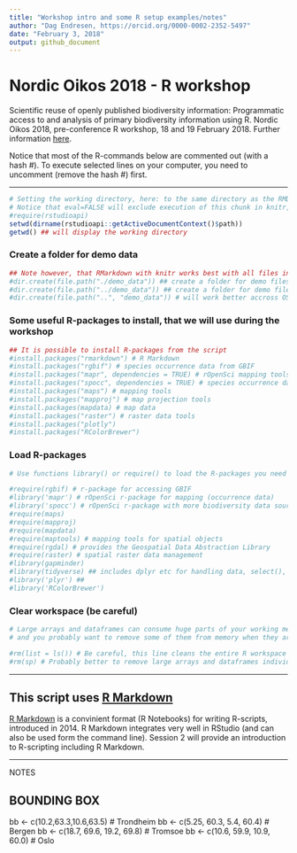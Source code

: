 ```yaml
---
title: "Workshop intro and some R setup examples/notes"
author: "Dag Endresen, https://orcid.org/0000-0002-2352-5497"
date: "February 3, 2018"
output: github_document
---
```



# Nordic Oikos 2018 - R workshop

Scientific reuse of openly published biodiversity information: Programmatic access to and analysis of primary biodiversity information using R. Nordic Oikos 2018, pre-conference R workshop, 18 and 19 February 2018. Further information [here](http://www.gbif.no/events/2018/Nordic-Oikos-2018-R-workshop.html).

Notice that most of the R-commands below are commented out (with a hash #). To execute selected lines on your computer, you need to uncomment (remove the hash #) first.

***

```r
# Setting the working directory, here: to the same directory as the RMD-script
# Notice that eval=FALSE will exclude execution of this chunk in knitr, but enable manual execution in RStudio
#require(rstudioapi)
setwd(dirname(rstudioapi::getActiveDocumentContext()$path))
getwd() ## will display the working directory
```


### Create a folder for demo data
```r
## Note however, that RMarkdown with knitr works best with all files in the same directory
#dir.create(file.path("./demo_data")) ## create a folder for demo files (inside working directory)
#dir.create(file.path("../demo_data")) ## create a folder for demo files (next to working directory)
#dir.create(file.path("..", "demo_data")) # will work better accross OS? on Windows?
```

### Some useful R-packages to install, that we will use during the workshop
```r
## It is possible to install R-packages from the script
#install.packages("rmarkdown") # R Markdown
#install.packages("rgbif") # species occurrence data from GBIF
#install.packages("mapr", dependencies = TRUE) # rOpenSci mapping tools
#install.packages("spocc", dependencies = TRUE) # species occurrence data
#install.packages("maps") # mapping tools
#install.packages("mapproj") # map projection tools
#install.packages(mapdata) # map data
#install.packages("raster") # raster data tools
#install.packages("plotly")
#install.packages("RColorBrewer")
```

### Load R-packages
```r
# Use functions library() or require() to load the R-packages you need

#require(rgbif) # r-package for accessing GBIF
#library('mapr') # rOpenSci r-package for mapping (occurrence data)
#library('spocc') # rOpenSci r-package with more biodiversity data sources than GBIF
#require(maps)
#require(mapproj)
#require(mapdata)
#require(maptools) # mapping tools for spatial objects
#require(rgdal) # provides the Geospatial Data Abstraction Library
#require(raster) # spatial raster data management
#library(gapminder)
#library(tidyverse) ## includes dplyr etc for handling data, select(), filter()
#library('plyr') ##
#library('RColorBrewer')
```

### Clear workspace (be careful)
```r
# Large arrays and dataframes can consume huge parts of your working memory,
# and you probably want to remove some of them from memory when they are not needed anymore.

#rm(list = ls()) # Be careful, this line cleans the entire R workspace
#rm(sp) # Probably better to remove large arrays and dataframes individually
```


***

## This script uses [R Markdown](http://rmarkdown.rstudio.com/)

[R Markdown](http://rmarkdown.rstudio.com/) is a convinient format (R Notebooks) for writing R-scripts, introduced in 2014. R Markdown integrates very well in RStudio (and can also be used form the command line). Session 2 will provide an introduction to R-scripting including R Markdown.

***

NOTES

## BOUNDING BOX
bb <- c(10.2,63.3,10.6,63.5) # Trondheim
bb <- c(5.25, 60.3, 5.4, 60.4) # Bergen
bb <- c(18.7, 69.6, 19.2, 69.8) # Tromsoe
bb <- c(10.6, 59.9, 10.9, 60.0) # Oslo


